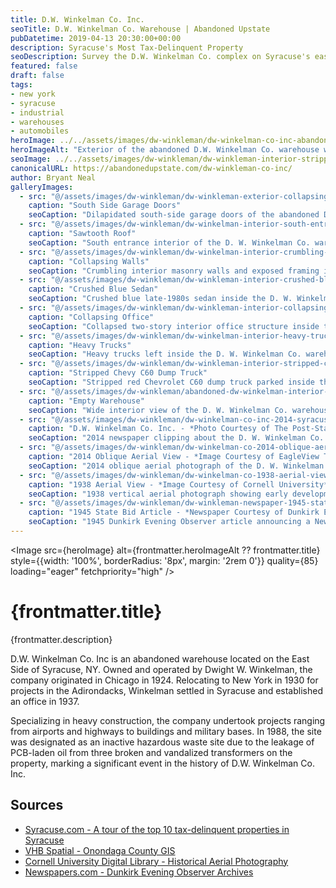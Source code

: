 ```yaml
---
title: D.W. Winkelman Co. Inc.
seoTitle: D.W. Winkelman Co. Warehouse | Abandoned Upstate
pubDatetime: 2019-04-13 20:30:00+00:00
description: Syracuse's Most Tax-Delinquent Property
seoDescription: Survey the D.W. Winkelman Co. complex on Syracuse's east side, once packed with heavy trucks and now collapsing under decades of tax delinquency.
featured: false
draft: false
tags:
- new york
- syracuse
- industrial
- warehouses
- automobiles
heroImage: ../../assets/images/dw-winkleman/dw-winkelman-co-inc-abandoned-exterior.jpg
heroImageAlt: "Exterior of the abandoned D.W. Winkelman Co. warehouse with painted logo in Syracuse, New York"
seoImage: ../../assets/images/dw-winkleman/dw-winkleman-interior-stripped-chevy-c60.jpg
canonicalURL: https://abandonedupstate.com/dw-winkleman-co-inc/
author: Bryant Neal
galleryImages:
  - src: "@/assets/images/dw-winkleman/dw-winkleman-exterior-collapsing-garages.jpg"
    caption: "South Side Garage Doors"
    seoCaption: "Dilapidated south-side garage doors of the abandoned D. W. Winkelman Co. warehouse in Syracuse, New York"
  - src: "@/assets/images/dw-winkleman/dw-winkelman-interior-south-entrance.jpg"
    caption: "Sawtooth Roof"
    seoCaption: "South entrance interior of the D. W. Winkelman Co. warehouse with sawtooth clerestory windows and stacked tires"
  - src: "@/assets/images/dw-winkleman/dw-winkelman-interior-crumbling-walls.jpg"
    caption: "Collapsing Walls"
    seoCaption: "Crumbling interior masonry walls and exposed framing inside the abandoned D. W. Winkelman Co. warehouse in Syracuse"
  - src: "@/assets/images/dw-winkleman/dw-winkleman-interior-crushed-blue-sedan.jpg"
    caption: "Crushed Blue Sedan"
    seoCaption: "Crushed blue late-1980s sedan inside the D. W. Winkelman Co. warehouse amid debris"
  - src: "@/assets/images/dw-winkleman/dw-winkleman-interior-collapsing-office.jpg"
    caption: "Collapsing Office"
    seoCaption: "Collapsed two-story interior office structure inside the abandoned D. W. Winkelman Co. warehouse in Syracuse, NY"
  - src: "@/assets/images/dw-winkleman/dw-winkelman-interior-heavy-trucks.jpg"
    caption: "Heavy Trucks"
    seoCaption: "Heavy trucks left inside the D. W. Winkelman Co. warehouse, partially stripped and covered in dust"
  - src: "@/assets/images/dw-winkleman/dw-winkleman-interior-stripped-chevy-c60.jpg"
    caption: "Stripped Chevy C60 Dump Truck"
    seoCaption: "Stripped red Chevrolet C60 dump truck parked inside the former D. W. Winkelman Co. warehouse in Upstate New York"
  - src: "@/assets/images/dw-winkleman/abandoned-dw-winkelman-interior-syracuse.jpg"
    caption: "Empty Warehouse"
    seoCaption: "Wide interior view of the D. W. Winkelman Co. warehouse showing open bays, peeling paint, and floor debris"
  - src: "@/assets/images/dw-winkleman/dw-winkelman-co-inc-2014-syracuse.com-article.jpg"
    caption: "D.W. Winkelman Co. Inc. - *Photo Courtesy of The Post-Standard*"
    seoCaption: "2014 newspaper clipping about the D. W. Winkelman Co. tax-delinquent property in Syracuse"
  - src: "@/assets/images/dw-winkleman/dw-winkelman-co-2014-oblique-aerial.jpg"
    caption: "2014 Oblique Aerial View - *Image Courtesy of EagleView Technology Corp*"
    seoCaption: "2014 oblique aerial photograph of the D. W. Winkelman Co. property and surrounding East Side blocks in Syracuse"
  - src: "@/assets/images/dw-winkleman/dw-winkelman-co-1938-aerial-view.jpg"
    caption: "1938 Aerial View - *Image Courtesy of Cornell University*"
    seoCaption: "1938 vertical aerial photograph showing early development of the D. W. Winkelman Co. site in Syracuse, New York"
  - src: "@/assets/images/dw-winkleman/dw-winkleman-newspaper-1945-state-bid.jpg"
    caption: "1945 State Bid Article - *Newspaper Courtesy of Dunkirk Evening Observer*"
    seoCaption: "1945 Dunkirk Evening Observer article announcing a New York State bid involving D. W. Winkelman Co."
---
```

















<Image 
  src={heroImage} 
  alt={frontmatter.heroImageAlt ?? frontmatter.title} 
  style={{width: '100%', borderRadius: '8px', margin: '2rem 0'}}
  quality={85}
  loading="eager"
  fetchpriority="high"
/>

# {frontmatter.title}
<p className="post-tagline" style={{ color: "#b9975c" }}>{frontmatter.description}</p>

D.W. Winkelman Co. Inc is an abandoned warehouse located on the East Side of Syracuse, NY. Owned and operated by Dwight W. Winkelman, the company originated in Chicago in 1924. Relocating to New York in 1930 for projects in the Adirondacks, Winkelman settled in Syracuse and established an office in 1937.

Specializing in heavy construction, the company undertook projects ranging from airports and highways to buildings and military bases. In 1988, the site was designated as an inactive hazardous waste site due to the leakage of PCB-laden oil from three broken and vandalized transformers on the property, marking a significant event in the history of D.W. Winkelman Co. Inc.

<GalleryLightbox galleryId="dw-winkleman" images={frontmatter.galleryImages} />

<div aria-hidden="true" style={{ height: 0 }} />

## Sources

- [Syracuse.com - A tour of the top 10 tax-delinquent properties in Syracuse](https://www.syracuse.com/news/2014/04/a_tour_of_the_top_10_tax-delinquent_properties_in_syracuse.html)
- [VHB Spatial - Onondaga County GIS](https://spatial.vhb.com/onondaga/)
- [Cornell University Digital Library - Historical Aerial Photography](https://digital.library.cornell.edu/catalog/ss:203513)
- [Newspapers.com - Dunkirk Evening Observer Archives](https://www.newspapers.com/image/56384738)
